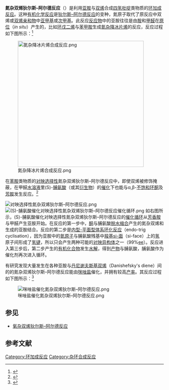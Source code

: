 {{Reactionbox
| Reference = 
| Type = 环加成反应
| NamedAfter = 
| Section3 = {{Reactionbox Identifiers
   | RSC_ontology_id = 0000092
   | RSC_ontology_id_verified={{rsccite}}
 }}
| Reaction = {{Reactionbox Reaction
   | Image = 氮杂双烯狄尔斯–阿尔德反应.png
   | Reactant1 = [[双烯|双烯]]
   | Reactant2 = [[亚胺|亚胺]]
   | Product1 = [[四氢吡啶|四氢吡啶]]类物质
  }}
}}
'''氮杂双烯狄尔斯–阿尔德反应'''（{{lang-en|azadiene Diels–Alder reaction或aza-Diels–Alder reaction}}）是利用[[亚胺|亚胺]]与[[双烯|双烯]]合成[[四氢吡啶|四氢吡啶]]类物质的[[环加成反应|环加成反应]]。这种[[有机化学反应|有机化学反应]]是[[狄尔斯–阿尔德反应|狄尔斯–阿尔德反应]]的变种，氮原子取代了原反应中双烯或[[双烯亲和物|双烯亲和物]]中[[亚甲基|亚甲基]]或[[次甲基|次甲基]]。此反应[[反应物|反应物]]中的亚胺往往是由[[胺|胺]]和[[甲醛|甲醛]]在[[原位#化学|原位]]（''in situ''）产生的，比如[[环戊二烯|环戊二烯]]与[[苯甲胺|苯甲胺]]生成[[氮杂降冰片烯|氮杂降冰片烯]]的反应，反应过程如下图所示：<ref>{{cite journal
 | author = Paul A. Grieco and Scott D. Larsen
 | title = ''Iminium ion based Diels-Alder reactions: N-Benzyl-2- Azanorbornene''
 | journal = [[有机合成_(期刊)|Organic Syntheses]]
 | year = 1990
 | month = 
 | day = 
 | volume = 68
 | issue = 
 | pages = 206
 | doi = 
 | PMID = 
 | url = http://www.orgsyn.org/orgsyn/prep.asp?prep=cv8p0031
 | language = en
 | access-date = 2012-02-04
 | archive-date = 2012-09-19
 | archive-url = https://web.archive.org/web/20120919134547/http://www.orgsyn.org/orgsyn/prep.asp?prep=cv8p0031
 | dead-url = no
 }}</ref>

[[Image:氮杂降冰片烯合成反应.png|400px]]

在[[苯胺|苯胺]]类物质的[[对映选择性|对映选择性]]氮杂双烯狄尔斯–阿尔德反应中，即使双烯被修饰掩蔽，在甲醛[[水|水]][[溶液|溶液]]里(S)-[[脯氨酸|脯氨酸]]（或其[[衍生物|衍生物]]）的[[催化|催化]]下也能与α,β-[[不饱和化合物|不饱和]][[环酮|环酮]]及[[芳胺|芳胺]]发生反应。<ref>{{cite journal
 | author = Henrik Sundén, Ismail Ibrahem, Lars Eriksson, Armando Córdova
 | title = ''Direct Catalytic Enantioselective Aza-Diels-Alder Reactions''
 | journal = [[应用化学_(期刊)|Angewandte Chemie International Edition]]
 | volume = 44
 | issue = 31
 | pages = 4877-4880
 | doi = 10.1002/anie.200500811
 | PMID = 15973753
 | url = http://www3.interscience.wiley.com/cgi-bin/abstract/110546882/ABSTRACT
 | language = en
 | date = Aug 5, 2005
 | access-date = 2012-02-04
 | archive-date = 2012-12-16
 | archive-url = https://archive.today/20121216150136/http://www3.interscience.wiley.com/cgi-bin/abstract/110546882/ABSTRACT
 | dead-url = yes
 }}</ref>

[[Image:对映选择性氮杂双烯狄尔斯–阿尔德反应.png|center]]
[[Image:(S)-脯氨酸催化对映选择性氮杂双烯狄尔斯–阿尔德反应催化循环.png|right]]
如右图所示，(S)-脯氨酸催化对映选择性氮杂双烯狄尔斯–阿尔德反应的[[催化循环|催化循环]]从[[芳香胺|芳香胺]]与甲醛产生亚胺开始。在反应的第一步中，[[酮|酮]]与脯氨酸[[脱水缩合|脱水缩合]]产生的氮杂双烯和生成的亚胺结合。反应的第二步是[[鲍德温规则|内型-平面型体系环化反应]]（endo-trig cyclisation），因为亚胺中的[[氮|氮]][[原子|原子]]与脯氨酸残基中[[羧基|羧基]][[si-面|si-面]]（si-face）上的[[氢|氢]]原子间形成了[[氢键|氢键]]，所以只会产生两种可能的[[对映异构体|对映异构体]]之一（99%[[对映体过量百分数|ee]]）。反应进入第三步后，第二步产生的[[有机化合物|有机化合物]]发生[[水解|水解]]，得到[[产物_(化学)|产物]]与脯氨酸，脯氨酸作为催化剂再次进入循环。

有研究发现大量发生在各种亚胺与[[丹尼谢夫斯基双烯|丹尼谢夫斯基双烯]]（Danishefsky's diene）间的的氮杂双烯狄尔斯–阿尔德反应能由[[咪唑|咪唑]][[盐|盐]]催化，并拥有较高[[产率|产率]]。其反应过程如下图所示：<ref>{{cite journal
 | author = Václav Jurcík and René Wilhelm
 | title = ''Imidazolinium salts as catalysts for the aza-Diels-Alder reaction''
 | journal = Org. Biomol. Chem.
 | year = 2005
 | month = 
 | day = 
 | volume = 3
 | issue = 2
 | pages = 239-244
 | doi = 10.1039/b415023f
 | PMID = 15973753
 | url = https://www.organic-chemistry.org/abstracts/literature/844.shtm
 | language = en
 | access-date = 2018-08-05
 | archive-date = 2018-08-05
 | archive-url = https://web.archive.org/web/20180805172750/https://www.organic-chemistry.org/abstracts/literature/844.shtm
 | dead-url = no
 }}</ref>

[[Image:咪唑盐催化氮杂双烯狄尔斯–阿尔德反应.png|center]]

== 参见 ==
* [[氧杂双烯狄尔斯–阿尔德反应|氧杂双烯狄尔斯–阿尔德反应]]

== 参考文献 ==
{{refbegin}}
<references/>
{{refend}}

[[Category:环加成反应|Category:环加成反应]]
[[Category:杂环合成反应|Category:杂环合成反应]]